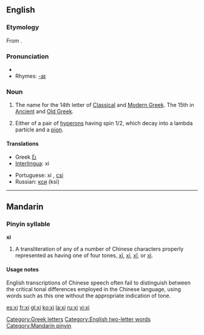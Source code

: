 {{see|XI|xī|xí|xǐ|xì}}
{{letter_disp2|nu|[[image:Greek_uc_xi.png|50px]][[image:Greek_lc_xi.png|30px]] |omicron|ξι|Ξ|ξ}}
==English==
===Etymology===
From {{AGr.}} '''{{polytonic|[[ξεῖ]], [[ξῖ]]}}'''.

===Pronunciation===
*{{audio|en-us-xi.ogg|Audio (US)}}
*Rhymes: [[Rhymes:English:-aɪ|-aɪ]]

===Noun===
{{en-noun}}

# The name for the 14th letter of [[Classical Greek|Classical]] and [[Modern Greek]].  The 15th in [[Ancient Greek|Ancient]] and [[Old Greek]].
# {{particles}} Either of a pair of [[hyperons]] having spin 1/2, which decay into a lambda particle and a [[pion]].

==== Translations ====
{{trans-top|Greek letter}}
*Greek [[ξι]] {{n}}
*[[Interlingua]]: xi
{{trans-mid}}
*Portuguese: xi {{m}}, [[csi]] {{m}}
*Russian: [[кси]] (ksi)
{{trans-bottom}}

[[Category:Greek letters]]
[[Category:English two-letter words]]

----

==Mandarin==
===Pinyin syllable===
'''xi'''
# A transliteration of any of a number of Chinese characters properly represented as having one of four tones, [[xī]], [[xí]], [[xǐ]], or [[xì]].

====Usage notes====
English transcriptions of Chinese speech often fail to distinguish between the critical tonal differences employed in the Chinese language, using words such as this one without the appropriate indication of tone.

[[Category:Mandarin pinyin]]

[[es:xi]]
[[fr:xi]]
[[gl:xi]]
[[ko:xi]]
[[la:xi]]
[[ru:xi]]
[[vi:xi]]